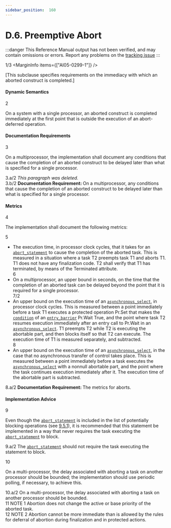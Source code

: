 ```yaml
---
sidebar_position:  160
---
```


# D.6. Preemptive Abort

:::danger
This Reference Manual output has not been verified,
and may contain omissions or errors.
Report any problems on the [tracking issue](https://github.com/ada-lang-io/ada-lang-io/issues/20)
:::


<MarginText>1/3</MarginText>
<MarginInfo items={["AI05-0299-1"]} />
<p>[This subclause specifies requirements on the immediacy with which an aborted construct is completed.] <br /></p>


#### Dynamic Semantics

<MarginText>2</MarginText>
<p>On a system with a single processor, an aborted construct is completed immediately at the first point that is outside the execution of an abort-deferred operation.<br /></p>


#### Documentation Requirements

<MarginText>3</MarginText>
<p>On a multiprocessor, the implementation shall document any conditions that cause the completion of an aborted construct to be delayed later than what is specified for a single processor. <br /></p>

<AnnotatedOnly>
<MarginText>3.a/2</MarginText>
<Admonition type="aarm" aarm="note">
<i>This paragraph was deleted.</i><br />
</Admonition>
</AnnotatedOnly>

<AnnotatedOnly>
<MarginText>3.b/2</MarginText>
<Admonition type="aarm" aarm="note">
<b>Documentation Requirement: </b>On a multiprocessor, any conditions that cause the completion of an aborted construct to be delayed later than what is specified for a single processor.<br />
</Admonition>
</AnnotatedOnly>


#### Metrics

<MarginText>4</MarginText>
<p>The implementation shall document the following metrics: <br /></p>

<MarginText>5</MarginText>
<ul>
<li>The execution time, in processor clock cycles, that it takes for an <code><a href="/docs/arm/AA-9/AA-9.8#S0284">abort_statement</a></code> to cause the completion of the aborted task. This is measured in a situation where a task T2 preempts task T1 and aborts T1. T1 does not have any finalization code. T2 shall verify that T1 has terminated, by means of the Terminated attribute.<br /></li>
<MarginText>6</MarginText>
<li>On a multiprocessor, an upper bound in seconds, on the time that the completion of an aborted task can be delayed beyond the point that it is required for a single processor.<br /></li>
<MarginText>7/2</MarginText>
<MarginInfo items={["AI95-00114-01"]} />
<li>An upper bound on the execution time of an <code><a href="/docs/arm/AA-9/AA-9.7#S0280">asynchronous_select</a></code>, in processor clock cycles. This is measured between a point immediately before a task T1 executes a protected operation Pr.Set that makes the <code><a href="/docs/arm/AA-4/AA-4.5#S0150">condition</a></code> of an <code><a href="/docs/arm/AA-9/AA-9.5#S0262">entry_barrier</a></code> Pr.Wait True, and the point where task T2 resumes execution immediately after an entry call to Pr.Wait in an <code><a href="/docs/arm/AA-9/AA-9.7#S0280">asynchronous_select</a></code>. T1 preempts T2 while T2 is executing the abortable part, and then blocks itself so that T2 can execute. The execution time of T1 is measured separately, and subtracted.<br /></li>
<MarginText>8</MarginText>
<li>An upper bound on the execution time of an <code><a href="/docs/arm/AA-9/AA-9.7#S0280">asynchronous_select</a></code>, in the case that no asynchronous transfer of control takes place. This is measured between a point immediately before a task executes the <code><a href="/docs/arm/AA-9/AA-9.7#S0280">asynchronous_select</a></code> with a nonnull abortable part, and the point where the task continues execution immediately after it. The execution time of the abortable part is subtracted. <br /></li>
</ul>
<AnnotatedOnly>
<MarginText>8.a/2</MarginText>
<Admonition type="aarm" aarm="note">
<b>Documentation Requirement: </b>The metrics for aborts.<br />
</Admonition>
</AnnotatedOnly>


#### Implementation Advice

<MarginText>9</MarginText>
<p>Even though the <code><a href="/docs/arm/AA-9/AA-9.8#S0284">abort_statement</a></code> is included in the list of potentially blocking operations (see <a href="/docs/arm/AA-9/AA-9.5#Subclause_9.5.1">9.5.1</a>), it is recommended that this statement be implemented in a way that never requires the task executing the <code><a href="/docs/arm/AA-9/AA-9.8#S0284">abort_statement</a></code> to block.<br /></p>

<AnnotatedOnly>
<MarginText>9.a/2</MarginText>
<Admonition type="aarm" aarm="implementation-advice">
<b></b>The <code><a href="/docs/arm/AA-9/AA-9.8#S0284">abort_statement</a></code> should not require the task executing the statement to block.<br />
</Admonition>
</AnnotatedOnly>

<MarginText>10</MarginText>
<p>On a multi-processor, the delay associated with aborting a task on another processor should be bounded; the implementation should use periodic polling, if necessary, to achieve this.<br /></p>

<AnnotatedOnly>
<MarginText>10.a/2</MarginText>
<Admonition type="aarm" aarm="implementation-advice">
<b></b>On a multi-processor, the delay associated with aborting a task on another processor should be bounded.<br />
</Admonition>
</AnnotatedOnly>

<AnnotatedOnly>
<MarginText>11</MarginText>
<Admonition type="aarm" aarm="note">
NOTE 1   Abortion does not change the active or base priority of the aborted task.<br />
</Admonition>
</AnnotatedOnly>

<AnnotatedOnly>
<MarginText>12</MarginText>
<Admonition type="aarm" aarm="note">
NOTE 2   Abortion cannot be more immediate than is allowed by the rules for deferral of abortion during finalization and in protected actions.<br />
</Admonition>
</AnnotatedOnly>

